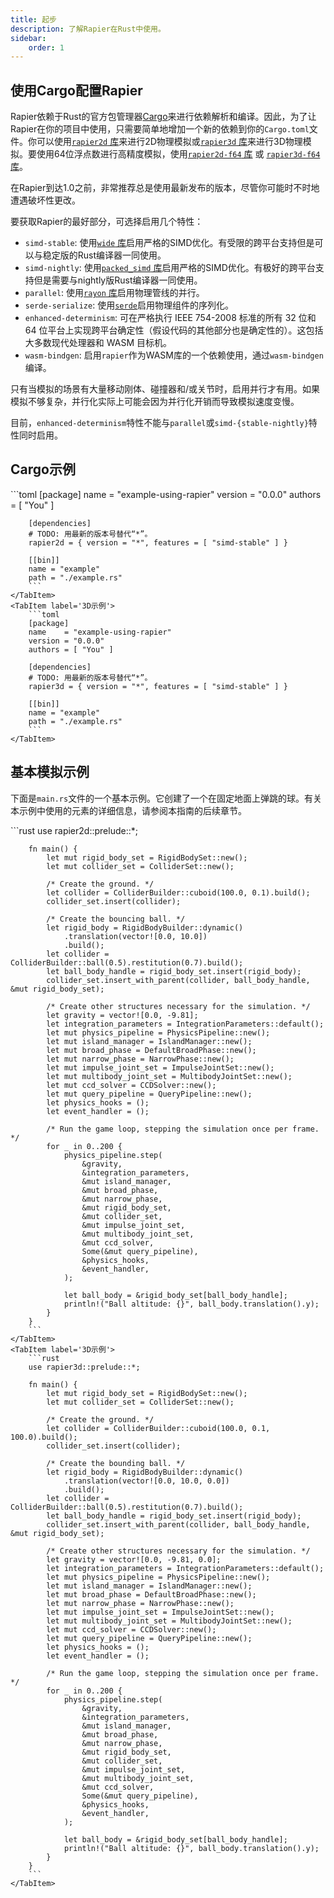 ```yaml
---
title: 起步
description: 了解Rapier在Rust中使用。
sidebar:
    order: 1
---
```


## 使用Cargo配置Rapier

Rapier依赖于Rust的官方包管理器[Cargo](https://crates.io/)来进行依赖解析和编译。因此，为了让Rapier在你的项目中使用，只需要简单地增加一个新的依赖到你的`Cargo.toml`文件。你可以使用[`rapier2d` 库](https://crates.io/crates/rapier2d)来进行2D物理模拟或[`rapier3d` 库](https://crates.io/crates/rapier3d)来进行3D物理模拟。要使用64位浮点数进行高精度模拟，使用[`rapier2d-f64` 库](https://crates.io/crates/rapier2d-f64) 或 [`rapier3d-f64` 库](https://crates.io/crates/rapier3d-f64)。

在Rapier到达1.0之前，非常推荐总是使用最新发布的版本，尽管你可能时不时地遭遇破坏性更改。

要获取Rapier的最好部分，可选择启用几个特性：

- `simd-stable`: 使用[`wide` 库](https://crates.io/crates/wide)启用严格的SIMD优化。有受限的跨平台支持但是可以与稳定版的Rust编译器一同使用。
- `simd-nightly`: 使用[`packed_simd` 库](https://crates.io/crates/packed_simd)启用严格的SIMD优化。有极好的跨平台支持但是需要与nightly版Rust编译器一同使用。
- `parallel`: 使用[`rayon` 库](https://crates.io/crates/rayon)启用物理管线的并行。
- `serde-serialize`: 使用[`serde`](https://crates.io/crates/serde)启用物理组件的序列化。
- `enhanced-determinism`: 可在严格执行 IEEE 754-2008 标准的所有 32 位和 64 位平台上实现跨平台确定性（假设代码的其他部分也是确定性的）。这包括大多数现代处理器和 WASM 目标机。
- `wasm-bindgen`: 启用`rapier`作为WASM库的一个依赖使用，通过`wasm-bindgen`编译。

<Aside type='danger'>只有当模拟的场景有大量移动刚体、碰撞器和/或关节时，启用并行才有用。如果模拟不够复杂，并行化实际上可能会因为并行化开销而导致模拟速度变慢。</Aside>

目前，`enhanced-determinism`特性不能与`parallel`或`simd-{stable-nightly}`特性同时启用。

## Cargo示例

<Tabs syncKey='example-dimension-type'>
    <TabItem label='2D示例'>
        ```toml
        [package]
        name    = "example-using-rapier"
        version = "0.0.0"
        authors = [ "You" ]

        [dependencies]
        # TODO: 用最新的版本号替代“*”。
        rapier2d = { version = "*", features = [ "simd-stable" ] }

        [[bin]]
        name = "example"
        path = "./example.rs"
        ```
    </TabItem>
    <TabItem label='3D示例'>
        ```toml
        [package]
        name    = "example-using-rapier"
        version = "0.0.0"
        authors = [ "You" ]

        [dependencies]
        # TODO: 用最新的版本号替代“*”。
        rapier3d = { version = "*", features = [ "simd-stable" ] }

        [[bin]]
        name = "example"
        path = "./example.rs"
        ```
    </TabItem>
</Tabs>

## 基本模拟示例

下面是`main.rs`文件的一个基本示例。它创建了一个在固定地面上弹跳的球。有关本示例中使用的元素的详细信息，请参阅本指南的后续章节。

<Tabs syncKey='example-dimension-type'>
    <TabItem label='2D示例'>
        ```rust
        use rapier2d::prelude::*;

        fn main() {
            let mut rigid_body_set = RigidBodySet::new();
            let mut collider_set = ColliderSet::new();

            /* Create the ground. */
            let collider = ColliderBuilder::cuboid(100.0, 0.1).build();
            collider_set.insert(collider);

            /* Create the bouncing ball. */
            let rigid_body = RigidBodyBuilder::dynamic()
                .translation(vector![0.0, 10.0])
                .build();
            let collider = ColliderBuilder::ball(0.5).restitution(0.7).build();
            let ball_body_handle = rigid_body_set.insert(rigid_body);
            collider_set.insert_with_parent(collider, ball_body_handle, &mut rigid_body_set);

            /* Create other structures necessary for the simulation. */
            let gravity = vector![0.0, -9.81];
            let integration_parameters = IntegrationParameters::default();
            let mut physics_pipeline = PhysicsPipeline::new();
            let mut island_manager = IslandManager::new();
            let mut broad_phase = DefaultBroadPhase::new();
            let mut narrow_phase = NarrowPhase::new();
            let mut impulse_joint_set = ImpulseJointSet::new();
            let mut multibody_joint_set = MultibodyJointSet::new();
            let mut ccd_solver = CCDSolver::new();
            let mut query_pipeline = QueryPipeline::new();
            let physics_hooks = ();
            let event_handler = ();

            /* Run the game loop, stepping the simulation once per frame. */
            for _ in 0..200 {
                physics_pipeline.step(
                    &gravity,
                    &integration_parameters,
                    &mut island_manager,
                    &mut broad_phase,
                    &mut narrow_phase,
                    &mut rigid_body_set,
                    &mut collider_set,
                    &mut impulse_joint_set,
                    &mut multibody_joint_set,
                    &mut ccd_solver,
                    Some(&mut query_pipeline),
                    &physics_hooks,
                    &event_handler,
                );

                let ball_body = &rigid_body_set[ball_body_handle];
                println!("Ball altitude: {}", ball_body.translation().y);
            }
        }
        ```
    </TabItem>
    <TabItem label='3D示例'>
        ```rust
        use rapier3d::prelude::*;

        fn main() {
            let mut rigid_body_set = RigidBodySet::new();
            let mut collider_set = ColliderSet::new();

            /* Create the ground. */
            let collider = ColliderBuilder::cuboid(100.0, 0.1, 100.0).build();
            collider_set.insert(collider);

            /* Create the bounding ball. */
            let rigid_body = RigidBodyBuilder::dynamic()
                .translation(vector![0.0, 10.0, 0.0])
                .build();
            let collider = ColliderBuilder::ball(0.5).restitution(0.7).build();
            let ball_body_handle = rigid_body_set.insert(rigid_body);
            collider_set.insert_with_parent(collider, ball_body_handle, &mut rigid_body_set);

            /* Create other structures necessary for the simulation. */
            let gravity = vector![0.0, -9.81, 0.0];
            let integration_parameters = IntegrationParameters::default();
            let mut physics_pipeline = PhysicsPipeline::new();
            let mut island_manager = IslandManager::new();
            let mut broad_phase = DefaultBroadPhase::new();
            let mut narrow_phase = NarrowPhase::new();
            let mut impulse_joint_set = ImpulseJointSet::new();
            let mut multibody_joint_set = MultibodyJointSet::new();
            let mut ccd_solver = CCDSolver::new();
            let mut query_pipeline = QueryPipeline::new();
            let physics_hooks = ();
            let event_handler = ();

            /* Run the game loop, stepping the simulation once per frame. */
            for _ in 0..200 {
                physics_pipeline.step(
                    &gravity,
                    &integration_parameters,
                    &mut island_manager,
                    &mut broad_phase,
                    &mut narrow_phase,
                    &mut rigid_body_set,
                    &mut collider_set,
                    &mut impulse_joint_set,
                    &mut multibody_joint_set,
                    &mut ccd_solver,
                    Some(&mut query_pipeline),
                    &physics_hooks,
                    &event_handler,
                );

                let ball_body = &rigid_body_set[ball_body_handle];
                println!("Ball altitude: {}", ball_body.translation().y);
            }
        }
        ```
    </TabItem>
</Tabs>